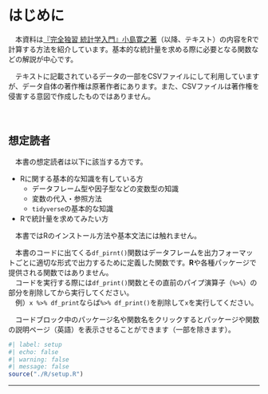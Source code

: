 # はじめに {.unnumbered}

　本資料は[『完全独習 統計学入門』小島寛之著](https://www.diamond.co.jp/book/9784478820094.html)（以降、テキスト）の内容をRで計算する方法を紹介しています。基本的な統計量を求める際に必要となる関数などの解説が中心です。 　

　テキストに記載されているデータの一部をCSVファイルにして利用していますが、データ自体の著作権は原著作者にあります。また、CSVファイルは著作権を侵害する意図で作成したものではありません。

　

## 想定読者 {.unnumbered}

　本書の想定読者は以下に該当する方です。

-   Rに関する基本的な知識を有している方
    -   データフレーム型や因子型などの変数型の知識
    -   変数の代入・参照方法
    -   `tidyverse`の基本的な知識
-   Rで統計量を求めてみたい方

　本書ではRのインストール方法や基本文法には触れません。


:::{.callout-warning}
　本書のコードに出てくる`df_pirnt()`関数はデータフレームを出力フォーマットごとに適切な形式で出力するために定義した関数です。**R**や各種パッケージで提供される関数ではありません。  
　コードを実行する際には`df_print()`関数とその直前のパイプ演算子（` %>% `）の部分を削除してから実行してください。  
　例）`x %>% df_print`ならば` %>% df_print()`を削除して`x`を実行してください。
:::

:::{.callout-tip}
　コードブロック中のパッケージ名や関数名をクリックするとパッケージや関数の説明ページ（英語）を表示させることができます（一部を除きます）。
:::

```r
#| label: setup
#| echo: false
#| warning: false
#| message: false
source("./R/setup.R")
```


---